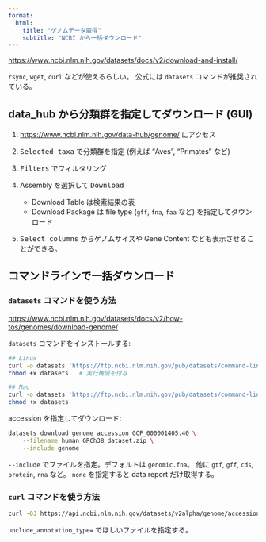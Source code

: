 ```yaml
---
format:
  html:
    title: "ゲノムデータ取得"
    subtitle: "NCBI から一括ダウンロード"
---
```


<https://www.ncbi.nlm.nih.gov/datasets/docs/v2/download-and-install/>

`rsync`, `wget`, `curl` などが使えるらしい。
公式には `datasets` コマンドが推奨されている。


## data_hub から分類群を指定してダウンロード (GUI)

1. <https://www.ncbi.nlm.nih.gov/data-hub/genome/> にアクセス

2. <kbd>Selected taxa</kbd> で分類群を指定 (例えば "Aves", "Primates" など)

3. <kbd>Filters</kbd> でフィルタリング

4. Assembly を選択して <kbd>Download</kbd>

	- Download Table は検索結果の表
	- Download Package は file type (`gff`, `fna`, `faa` など) を指定してダウンロード

5. <kbd>Select columns</kbd> からゲノムサイズや Gene Content なども表示させることができる。


## コマンドラインで一括ダウンロード

### `datasets` コマンドを使う方法

<https://www.ncbi.nlm.nih.gov/datasets/docs/v2/how-tos/genomes/download-genome/>

`datasets` コマンドをインストールする:

```sh
## Linux
curl -o datasets 'https://ftp.ncbi.nlm.nih.gov/pub/datasets/command-line/v2/linux-amd64/datasets'
chmod +x datasets	# 実行権限を付与

## Mac
curl -o datasets 'https://ftp.ncbi.nlm.nih.gov/pub/datasets/command-line/v2/mac/datasets'
chmod +x datasets
```

accession を指定してダウンロード:

```sh
datasets download genome accession GCF_000001405.40 \
	--filename human_GRCh38_dataset.zip \
	--include genome
```

`--include` でファイルを指定。デフォルトは `genomic.fna`。
他に `gtf`, `gff`, `cds`, `protein`, `rna` など。
`none` を指定すると data report だけ取得する。

### `curl` コマンドを使う方法

```sh
curl -OJ https://api.ncbi.nlm.nih.gov/datasets/v2alpha/genome/accession/GCF_000001405.40/download?include_annotation_type=GENOME_FASTA,GENOME_GFF,RNA_FASTA,CDS_FASTA,PROT_FASTA,SEQUENCE_REPORT
```

`unclude_annotation_type=` でほしいファイルを指定する。
